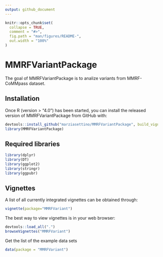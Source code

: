 ```yaml
---
output: github_document
---
```


<!-- README.md is generated from README.Rmd. Please edit that file -->

```r
knitr::opts_chunk$set(
  collapse = TRUE,
  comment = "#>",
  fig.path = "man/figures/README-",
  out.width = "100%"
)
```

# MMRFVariantPackage

<!-- badges: start -->
<!-- badges: end -->

The  goal of MMRFVariantPackage is to analize variants from MMRF-CoMMpass dataset.

## Installation

Once R (version > “4.0”) has been started, you can install the released version of MMRFVariantPackage from GitHub with:

``` r
devtools::install_github("marziasettino/MMRFVariantPackage", build_vignettes = TRUE)
library(MMRFVariantPackage)
```

## Required libraries


```r
library(dplyr)
library(DT)
library(ggplot2)
library(stringr)
library(ggpubr)
```


## Vignettes
A list of all currently integrated vignettes can be obtained through:




```r
vignette(package="MMRFVariant")
```
The best way to view vignettes is in your web browser:


```r
devtools::load_all(".")
browseVignettes("MMRFVariant")
```

Get the list of the example data sets

```r
data(package = "MMRFVariant")
```

